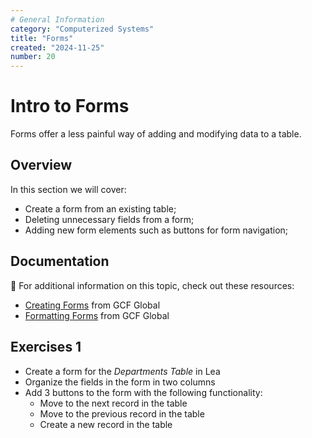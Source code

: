```yaml
---
# General Information
category: "Computerized Systems"
title: "Forms"
created: "2024-11-25"
number: 20
---
```


# Intro to Forms

Forms offer a less painful way of adding and modifying data to a table.

## Overview

In this section we will cover:

- Create a form from an existing table;
- Deleting unnecessary fields from a form;
- Adding new form elements such as buttons for form navigation;

## Documentation

📖 For additional information on this topic, check out these resources:

- [Creating Forms](https://edu.gcfglobal.org/en/access2016/creating-forms/1/) from GCF Global
- [Formatting Forms](https://edu.gcfglobal.org/en/access2016/formatting-forms/1/) from GCF Global

## Exercises 1

- Create a form for the _Departments Table_ in Lea
- Organize the fields in the form in two columns
- Add 3 buttons to the form with the following functionality:
  - Move to the next record in the table
  - Move to the previous record in the table
  - Create a new record in the table

